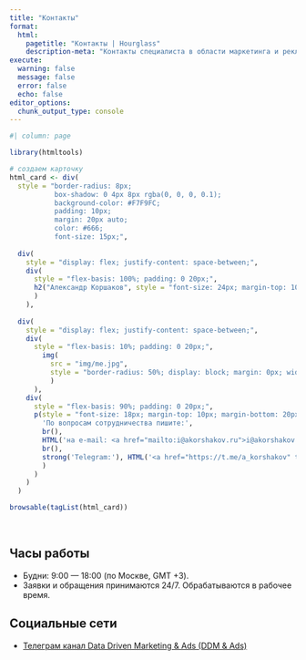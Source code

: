 ```yaml
---
title: "Контакты"
format:
  html:
    pagetitle: "Контакты | Hourglass"
    description-meta: "Контакты специалиста в области маркетинга и рекламы Коршакова Александра."
execute:
  warning: false
  message: false
  error: false
  echo: false
editor_options: 
  chunk_output_type: console
---
```


```r
#| column: page

library(htmltools)

# создаем карточку
html_card <- div(
  style = "border-radius: 8px;
           box-shadow: 0 4px 8px rgba(0, 0, 0, 0.1);
           background-color: #F7F9FC;
           padding: 10px;
           margin: 20px auto;
           color: #666; 
           font-size: 15px;",
  
  div(
    style = "display: flex; justify-content: space-between;",
    div(
      style = "flex-basis: 100%; padding: 0 20px;",
      h2("Александр Коршаков", style = "font-size: 24px; margin-top: 10px; margin-bottom: 20px;")
      )
    ),
  
  div(
    style = "display: flex; justify-content: space-between;",
    div(
      style = "flex-basis: 10%; padding: 0 20px;",
        img(
          src = "img/me.jpg", 
          style = "border-radius: 50%; display: block; margin: 0px; width: 80px; height: auto;"
          )
      ),
    div(
      style = "flex-basis: 90%; padding: 0 20px;",
      p(style = "font-size: 18px; margin-top: 10px; margin-bottom: 20px;",
        'По вопросам сотрудничества пишите:',
        br(),
        HTML('на e-mail: <a href="mailto:i@akorshakov.ru">i@akorshakov.ru</a>'),
        br(),
        strong('Telegram:'), HTML('<a href="https://t.me/a_korshakov" target="_blank">@a_korshakov</a>')
        )
      )
    )
  )

browsable(tagList(html_card))
```

<br>

## Часы работы

- Будни: 9:00 — 18:00 (по Москве, GMT +3).
- Заявки и обращения принимаются 24/7. Обрабатываются в рабочее время.


## Социальные сети

- [Телеграм канал Data Driven Marketing & Ads (DDM & Ads)](https://t.me/data_driven_ads)

